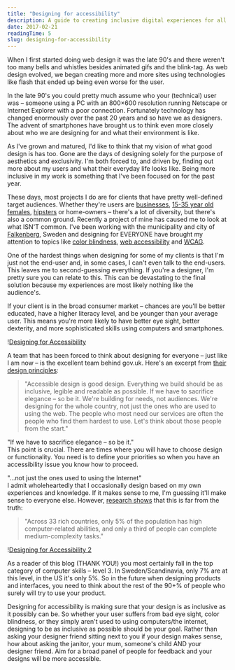 ```yaml
---
title: "Designing for accessibility"
description: A guide to creating inclusive digital experiences for all users.
date: 2017-02-21
readingTime: 5
slug: designing-for-accessibility
---
```


When I first started doing web design it was the late 90's and there weren't too many bells and whistles besides animated gifs and the blink-tag. As web design evolved, we began creating more and more sites using technologies like flash that ended up being even worse for the user.

In the late 90's you could pretty much assume who your (technical) user was &#8211; someone using a PC with an 800&#215;600 resolution running Netscape or Internet Explorer with a poor connection. Fortunately technology has changed enormously over the past 20 years and so have we as designers. The advent of smartphones have brought us to think even more closely about who we are designing for and what their environment is like.

As I've grown and matured, I'd like to think that my vision of what good design is has too. Gone are the days of designing solely for the purpose of aesthetics and exclusivity. I'm both forced to, and driven by, finding out more about my users and what their everyday life looks like. Being more inclusive in my work is something that I've been focused on for the past year.

These days, most projects I do are for clients that have pretty well-defined target audiences. Whether they're users are <a href="/case/eon/">businesses</a>, <a href="/case/frank-body/">15-35 year old females</a>, <a href="/case/nudie/">hipsters</a> or home-owners &#8211; there's a lot of diversity, but there's also a common ground. Recently a project of mine has caused me to look at what ISN'T common. I've been working with the municipality and city of <a href="https://www.falkenberg.se" target="_blank">Falkenberg</a>, Sweden and designing for EVERYONE have brought my attention to topics like <a href="https://medium.theuxblog.com/how-to-design-for-color-blindness-a6f083b08e12#.7fun95wmd" target="_blank">color blindness</a>, <a href="https://www.wuhcag.com/category/web-accessibility/" target="_blank">web accessibility</a> and <a href="http://webaim.org/resources/contrastchecker/" target="_blank">WCAG</a>.

One of the hardest things when designing for some of my clients is that I'm just not the end-user and, in some cases, I can't even talk to the end-users. This leaves me to second-guessing everything. If you're a designer, I'm pretty sure you can relate to this. This can be devastating to the final solution because my experiences are most likely nothing like the audience's.

If your client is in the broad consumer market &#8211; chances are you'll be better educated, have a higher literacy level, and be younger than your average user. This means you're more likely to have better eye sight, better dexterity, and more sophisticated skills using computers and smartphones.

!<a href="/images/articles/designingforaccessibility.png">Designing for Accessibility</a>

A team that has been forced to think about designing for everyone &#8211; just like I am now &#8211; is the excellent team behind gov.uk. Here's an excerpt from <a href="https://www.gov.uk/design-principles" target="_blank">their design principles</a>:

> "Accessible design is good design. Everything we build should be as inclusive, legible and readable as possible. If we have to sacrifice elegance &#8211; so be it. We're building for needs, not audiences. We're designing for the whole country, not just the ones who are used to using the web. The people who most need our services are often the people who find them hardest to use. Let's think about those people from the start."

"If we have to sacrifice elegance &#8211; so be it."<br />
This point is crucial. There are times where you will have to choose design or functionality. You need is to define your priorities so when you have an accessibility issue you know how to proceed.

"...not just the ones used to using the Internet"<br />
I admit wholeheartedly that I occasionally design based on my own experiences and knowledge. If it makes sense to me, I'm guessing it'll make sense to everyone else. However, <a href="https://www.nngroup.com/articles/computer-skill-levels/" target="_blank">research shows</a> that this is far from the truth:

> "Across 33 rich countries, only 5% of the population has high computer-related abilities, and only a third of people can complete medium-complexity tasks."

!<a href="/images/articles/designingforaccessibility2.png">Designing for Accessibility 2</a>

As a reader of this blog (THANK YOU!) you most certainly fall in the top category of computer skills &#8211; level 3. In Sweden/Scandinavia, only 7% are at this level, in the US it's only 5%. So in the future when designing products and interfaces, you need to think about the rest of the 90+% of people who surely will try to use your product.

Designing for accessibility is making sure that your design is as inclusive as it possibly can be. So whether your user suffers from bad eye sight, color blindness, or they simply aren't used to using computers/the internet, designing to be as inclusive as possible should be your goal. Rather than asking your designer friend sitting next to you if your design makes sense, how about asking the janitor, your mum, someone's child AND your designer friend. Aim for a broad panel of people for feedback and your designs will be more accessible.
